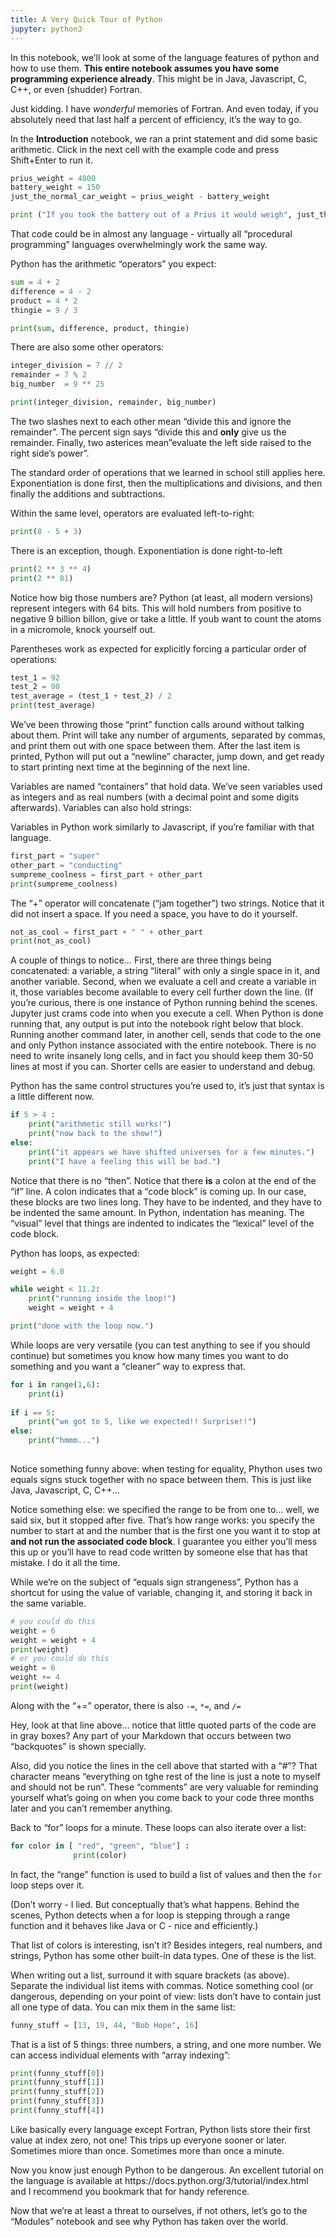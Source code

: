 ```yaml
---
title: A Very Quick Tour of Python
jupyter: python3
---
```



In this notebook, we'll look at some of the language features of python and how to use them. **This entire notebook assumes you have some programming experience already**. This might be in Java, Javascript, C, C++, or even (shudder) Fortran.

Just kidding. I have *wonderful* memories of Fortran. And even today, if you absolutely need that last half a percent of efficiency, it's the way to go.

In the **Introduction** notebook, we ran a print statement and did some basic arithmetic. Click in the next cell with the example code and press Shift+Enter to run it.


```python
prius_weight = 4000
battery_weight = 150
just_the_normal_car_weight = prius_weight - battery_weight

print ("If you took the battery out of a Prius it would weigh", just_the_normal_car_weight, "pounds.")
```

That code could be in almost any language - virtually all "procedural programming" languages overwhelmingly work the same way.

Python has the arithmetic "operators" you expect:

```python
sum = 4 + 2
difference = 4 - 2
product = 4 * 2
thingie = 9 / 3

print(sum, difference, product, thingie)
```

There are also some other operators:

```python
integer_division = 7 // 2
remainder = 7 % 2
big_number  = 9 ** 25

print(integer_division, remainder, big_number)
```

The two slashes next to each other mean "divide this and ignore the remainder". The percent sign says "divide this and **only** give us the remainder.  Finally, two asterices mean "evaluate the left side raised to the right side's power".

The standard order of operations that we learned in school still applies here. Exponentiation is done first, then the multiplications and divisions, and then finally the additions and subtractions.

Within the same level, operators are evaluated left-to-right:

```python
print(8 - 5 + 3)
```

There is an exception, though. Exponentiation is done right-to-left

```python
print(2 ** 3 ** 4)
print(2 ** 81)
```

Notice how big those numbers are?  Python (at least, all modern versions) represent integers with 64 bits. This will hold numbers from positive to negative 9 billion billon, give or take a little. If youb want to count the atoms in a micromole, knock yourself out.

Parentheses work as expected for explicitly forcing a particular order of operations:

```python
test_1 = 92
test_2 = 90
test_average = (test_1 + test_2) / 2
print(test_average)
```

We've been throwing those "print" function calls around without talking about them. Print will take any number of arguments, separated by commas, and print them out with one space between them. After the last item is printed, Python will put out a "newline" character, jump down, and get ready to start printing next time at the beginning of the next line.

Variables are named "containers" that hold data. We've seen variables used as integers and as real numbers (with a decimal point and some digits afterwards). Variables can also hold strings:

Variables in Python work similarly to Javascript, if you're familiar with that language.

```python
first_part = "super"
other_part = "conducting"
sumpreme_coolness = first_part + other_part
print(sumpreme_coolness)
```

The "+" operator will concatenate ("jam together") two strings. Notice that it did not insert a space. If you need a space, you have to do it yourself.

```python
not_as_cool = first_part + " " + other_part
print(not_as_cool)
```

A couple of things to notice... First, there are three things being concatenated: a variable, a string "literal" with only a single space in it, and another variable. Second, when we evaluate a cell and create a variable in it, those variables become available to every cell further down the line. (If you're curious, there is one instance of Python running behind the scenes. Jupyter just crams code into when you execute a cell. When Python is done running that, any output is put into the notebook right below that block. Running another command later, in another cell, sends that code to the one and only Python instance associated with the entire notebook. There is no need to write insanely long cells, and in fact you should keep them 30-50 lines at most if you can. Shorter cells are easier to understand and debug.
    

Python has the same control structures you're used to, it's just that syntax is a little different now.

```python
if 5 > 4 :
    print("arithmetic still works!")
    print("now back to the show!")
else:
    print("it appears we have shifted universes for a few minutes.")
    print("I have a feeling this will be bad.")
```

Notice that there is no "then". Notice that there **is** a colon at the end of the "if" line. A colon indicates that a "code block" is coming up. In our case, these blocks are two lines long. They have to be indented, and they have to be indented the same amount. In Python, indentation has meaning. The "visual" level that things are indented to indicates the "lexical" level of the code block.

Python has loops, as expected:

```python
weight = 6.0

while weight < 11.2:
    print("running inside the loop!")
    weight = weight + 4

print("done with the loop now.")
```

While loops are very versatile (you can test anything to see if you should continue) but sometimes you know how many times you want to do something and you want a "cleaner" way to express that.

```python
for i in range(1,6):
    print(i)
    
if i == 5:
    print("we got to 5, like we expected!! Surprise!!")
else:
    print("hmmm...")
    
```

Notice something funny above: when testing for equality, Phython uses two equals signs stuck together with no space between them. This is just like Java, Javascript, C, C++...

Notice something else: we specified the range to be from one to... well, we said six, but it stopped after five. That's how range works: you specify the number to start at and the number that is the first one you want it to stop at **and not run the associated code block**. I guarantee you either you'll mess this up or you'll have to read code written by someone else that has that mistake. I do it all the time.

While we're on the subject of "equals sign strangeness", Python has a shortcut for using the value of variable, changing it, and storing it back in the same variable.

```python
# you could do this
weight = 6
weight = weight + 4
print(weight)
# or you could do this
weight = 6
weight += 4
print(weight)
```

Along with the "+=" operator, there is also ``-=``, ``*=``, and ``/=``

Hey, look at that line above... notice that little quoted parts of the code are in gray boxes?  Any part of your Markdown that occurs between two "backquotes" is shown specially.

Also, did you notice the lines in the cell above that started with a "#"?  That character means "everything on tghe rest of the line is just a note to myself and should not be run". These "comments" are very valuable for reminding yourself what's going on when you come back to your code three months later and you can't remember anything.

Back to "for" loops for a minute. These loops can also iterate over a list:

```python
for color in [ "red", "green", "blue"] :
              print(color)
```

In fact, the "range" function is used to build a list of values and then the ``for`` loop steps over it.

(Don't worry - I lied. But conceptually that's what happens. Behind the scenes, Python detects when a for loop is stepping through a range function and it behaves like Java or C - nice and efficiently.)


That list of colors is interesting, isn't it? Besides integers, real numbers, and strings, Python has some other built-in data types. One of these is the list.

When writing out a list, surround it with square brackets (as above). Separate the individual list items with commas. Notice something cool (or dangerous, depending on your point of view: lists don't have to contain just all one type of data. You can mix them in the same list:

```python
funny_stuff = [13, 19, 44, "Bob Hope", 16]
```

That is a list of 5 things: three numbers, a string, and one more number.  We can access individual elements with "array indexing":

```python
print(funny_stuff[0])
print(funny_stuff[1])
print(funny_stuff[2])
print(funny_stuff[3])
print(funny_stuff[4])
```

Like basically every language except Fortran, Python lists store their first value at index zero, not one! This trips up everyone sooner or later. Sometimes miore than once. Sometimes more than once a minute.

Now you know just enough Python to be dangerous. An excellent tutorial on the language is available at https://docs.python.org/3/tutorial/index.html and I recommend you bookmark that for handy reference.

Now that we're at least a threat to ourselves, if not others, let's go to the "Modules" notebook and see why Python has taken over the world.

